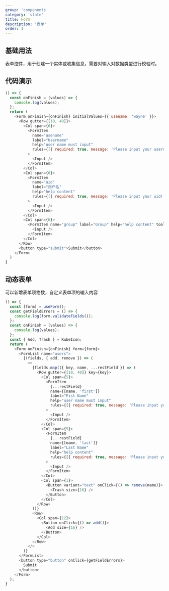 ```yaml
---
group: 'components'
category: 'state'
title: Form
description: '表单'
order: 1
---
```


## 基础用法

表单控件，用于创建一个实体或收集信息，需要对输入对数据类型进行校验时。

## 代码演示

```js live=true
() => {
  const onFinish = (values) => {
    console.log(values);
  };
  return (
    <Form onFinish={onFinish} initialValues={{ usename: 'wayne' }}>
      <Row gutter={[10, 40]}>
        <Col span={6}>
          <FormItem
            name="usename"
            label="Username"
            help="user name must input"
            rules={[{ required: true, message: 'Please input your username!' }]}
          >
            <Input />
          </FormItem>
        </Col>
        <Col span={6}>
          <FormItem
            name="uid"
            label="用户名"
            help="help content"
            rules={[{ required: true, message: 'Please input your uid!' }]}
          >
            <Input />
          </FormItem>
        </Col>
        <Col span={6}>
          <FormItem name="group" label="Group" help="help content" tooltip="tooltip 内容 content">
            <Input />
          </FormItem>
        </Col>
      </Row>
      <button type="submit">Submit</button>
    </Form>
  )
}
```

## 动态表单

可以新增表单项格数，自定义表单项的输入内容

```js live=true
() => {
  const [form] = useForm();
  const getFieldErrors = () => {
    console.log(form.validateFields());
  };
  const onFinish = (values) => {
    console.log(values);
  };
  const { Add, Trash } = KubeIcon;
  return (
    <Form onFinish={onFinish} form={form}>
      <FormList name="users">
        {(fields, { add, remove }) => (
          <>
            {fields.map(({ key, name, ...restField }) => (
              <Row gutter={[10, 40]} key={key}>
                <Col span={5}>
                  <FormItem
                    {...restField}
                    name={[name, 'first']}
                    label="Fist Name"
                    help="user name must input"
                    rules={[{ required: true, message: 'Please input your username!' }]}
                  >
                    <Input />
                  </FormItem>
                </Col>
                <Col span={5}>
                  <FormItem
                    {...restField}
                    name={[name, 'last']}
                    label="Last Name"
                    help="help content"
                    rules={[{ required: true, message: 'Please input your uid!' }]}
                  >
                    <Input />
                  </FormItem>
                </Col>
                <Col span={1}>
                  <Button variant="text" onClick={() => remove(name)}>
                    <Trash size={16} />
                  </Button>
                </Col>
              </Row>
            ))}
            <Row>
              <Col span={12}>
                <Button onClick={() => add()}>
                  <Add size={16} />
                </Button>
              </Col>
            </Row>
          </>
        )}
      </FormList>
      <button type="button" onClick={getFieldErrors}>
        Submit
      </button>
    </Form>
  );
}
```
